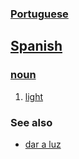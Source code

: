 === [[Portuguese]] ===
== [[Spanish]] ==
=== [[noun]] ===
# [[light]]

=== See also ===
*[[dar a luz]]